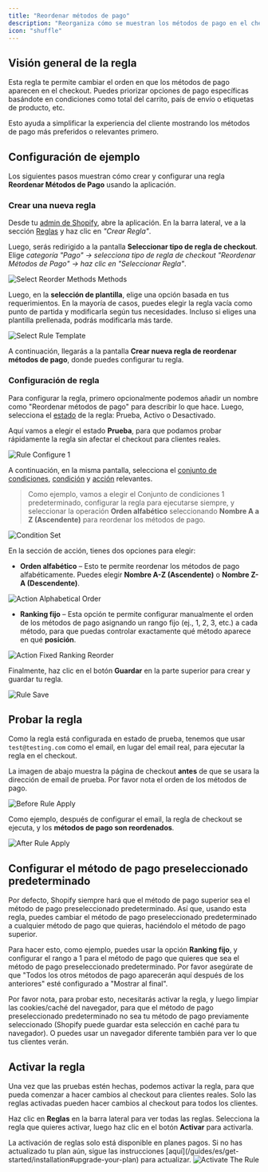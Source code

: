 ```yaml
---
title: "Reordenar métodos de pago"
description: "Reorganiza cómo se muestran los métodos de pago en el checkout bajo condiciones dadas."
icon: "shuffle"
---
```


## Visión general de la regla

Esta regla te permite cambiar el orden en que los métodos de pago aparecen en el checkout. Puedes priorizar opciones de pago específicas basándote en condiciones como total del carrito, país de envío o etiquetas de producto, etc.

Esto ayuda a simplificar la experiencia del cliente mostrando los métodos de pago más preferidos o relevantes primero.

## Configuración de ejemplo

Los siguientes pasos muestran cómo crear y configurar una regla **Reordenar Métodos de Pago** usando la aplicación.

### Crear una nueva regla

Desde tu [admin de Shopify](/guides/es/get-started/installation#go-to-the-app), abre la aplicación. En la barra lateral, ve a la sección [Reglas](/guides/es/get-started/quickstart#create-a-sample-rule) y haz clic en _"Crear Regla"_.

Luego, serás redirigido a la pantalla **Seleccionar tipo de regla de checkout**. Elige _categoría "Pago" → selecciona tipo de regla de checkout "Reordenar Métodos de Pago" → haz clic en "Seleccionar Regla"_.

<img
  src="/images/essentials/payment/select-reorder-payment-methods.webp"
  alt="Select Reorder Methods Methods"
/>

Luego, en la **selección de plantilla**, elige una opción basada en tus requerimientos. En la mayoría de casos, puedes elegir la regla vacía como punto de partida y modificarla según tus necesidades. Incluso si eliges una plantilla prellenada, podrás modificarla más tarde.

<img
  src="/images/essentials/payment/select-rule-template-reorder-payment-methods.webp"
  alt="Select Rule Template"
/>

A continuación, llegarás a la pantalla **Crear nueva regla de reordenar métodos de pago**, donde puedes configurar tu regla.

### Configuración de regla

Para configurar la regla, primero opcionalmente podemos añadir un nombre como "Reordenar métodos de pago" para describir lo que hace. Luego, selecciona el [estado](/guides/es/get-started/concepts#status) de la regla: Prueba, Activo o Desactivado.

Aquí vamos a elegir el estado **Prueba**, para que podamos probar rápidamente la regla sin afectar el checkout para clientes reales.

<img
  src="/images/essentials/payment/rule-configure-1-reorder-payment-methods.webp"
  alt="Rule Configure 1"
/>

A continuación, en la misma pantalla, selecciona el [conjunto de condiciones](/guides/es/get-started/concepts#condition-set), [condición](/guides/es/get-started/concepts#conditions-when) y [acción](/guides/es/get-started/concepts#action-what) relevantes.

> Como ejemplo, vamos a elegir el Conjunto de condiciones 1 predeterminado, configurar la regla para ejecutarse siempre, y seleccionar la operación **Orden alfabético** seleccionando **Nombre A a Z (Ascendente)** para reordenar los métodos de pago.

<img
  src="/images/essentials/payment/condition-set-reorder-payment-methods.webp"
  alt="Condition Set"
/>

En la sección de acción, tienes dos opciones para elegir:

- **Orden alfabético** – Esto te permite reordenar los métodos de pago alfabéticamente. Puedes elegir **Nombre A-Z (Ascendente)** o **Nombre Z-A (Descendente)**.

<img
  src="/images/essentials/payment/action-alphabetical-order-reorder-payment-methods.webp"
  alt="Action Alphabetical Order"
/>

- **Ranking fijo** – Esta opción te permite configurar manualmente el orden de los métodos de pago asignando un rango fijo (ej., 1, 2, 3, etc.) a cada método, para que puedas controlar exactamente qué método aparece en qué **posición**.

<img
  src="/images/essentials/payment/action-fixed-ranking-reorder-payment-methods.webp"
  alt="Action Fixed Ranking Reorder"
/>

Finalmente, haz clic en el botón <b>Guardar</b> en la parte superior para crear y guardar tu regla.

<img src="/images/shared/save-rule.webp" alt="Rule Save" />

## Probar la regla

Como la regla está configurada en estado de prueba, tenemos que usar `test@testing.com` como el email, en lugar del email real, para ejecutar la regla en el checkout.

<Warning>
  La imagen de abajo muestra la página de checkout <b>antes</b> de que se usara la dirección de email
  de prueba. Por favor nota el orden de los métodos de pago.
</Warning>

<img
  src="/images/essentials/payment/before-rule-apply-payment-methods.webp"
  alt="Before Rule Apply"
/>

Como ejemplo, después de configurar el email, la regla de checkout se ejecuta, y los **métodos de pago son reordenados**.

<img
  src="/images/essentials/payment/after-rule-apply-reorder-payment-methods.webp"
  alt="After Rule Apply"
/>

## Configurar el método de pago preseleccionado predeterminado

Por defecto, Shopify siempre hará que el método de pago superior sea el método de pago preseleccionado predeterminado. Así que, usando esta regla, puedes cambiar el método de pago preseleccionado predeterminado a cualquier método de pago que quieras, haciéndolo el método de pago superior.

Para hacer esto, como ejemplo, puedes usar la opción **Ranking fijo**, y configurar el rango a 1 para el método de pago que quieres que sea el método de pago preseleccionado predeterminado. Por favor asegúrate de que "Todos los otros métodos de pago aparecerán aquí después de los anteriores" esté configurado a "Mostrar al final".

<Warning>
  Por favor nota, para probar esto, necesitarás activar la regla, y luego limpiar
  las cookies/caché del navegador, para que el método de pago preseleccionado predeterminado
  no sea tu método de pago previamente seleccionado (Shopify puede guardar esta
  selección en caché para tu navegador). O puedes usar un navegador diferente también
  para ver lo que tus clientes verán.
</Warning>

## Activar la regla

Una vez que las pruebas estén hechas, podemos activar la regla, para que pueda comenzar a hacer cambios al checkout para clientes reales. Solo las reglas activadas pueden hacer cambios al checkout para todos los clientes.

Haz clic en **Reglas** en la barra lateral para ver todas las reglas. Selecciona la regla que quieres activar, luego haz clic en el botón **Activar** para activarla.

<Warning>
  La activación de reglas solo está disponible en planes pagos. Si no has actualizado tu
  plan aún, sigue las instrucciones
  [aquí](/guides/es/get-started/installation#upgrade-your-plan) para actualizar.
</Warning>
<img
  src="/images/essentials/payment/activate-the-rule-reorder-payment-methods.webp"
  alt="Activate The Rule"
/>

